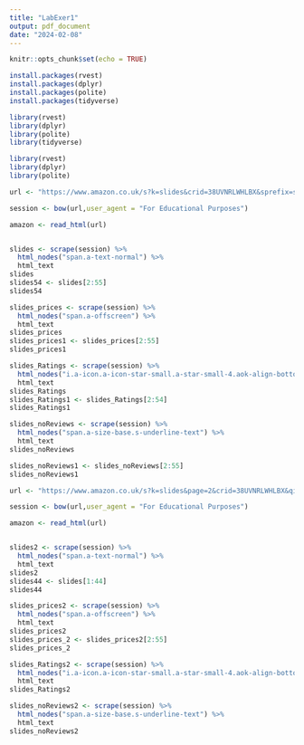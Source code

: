 ```yaml
---
title: "LabExer1"
output: pdf_document
date: "2024-02-08"
---
```


```r
knitr::opts_chunk$set(echo = TRUE)
```

```r
install.packages(rvest)
install.packages(dplyr)
install.packages(polite)
install.packages(tidyverse)

library(rvest)
library(dplyr)
library(polite)
library(tidyverse)

```

```r
library(rvest)
library(dplyr)
library(polite)

url <- "https://www.amazon.co.uk/s?k=slides&crid=38UVNRLWHLBX&sprefix=slid%2Caps%2C500&ref=nb_sb_noss_2"

session <- bow(url,user_agent = "For Educational Purposes")

amazon <- read_html(url)


slides <- scrape(session) %>%
  html_nodes("span.a-text-normal") %>%
  html_text
slides
slides54 <- slides[2:55]
slides54

slides_prices <- scrape(session) %>%
  html_nodes("span.a-offscreen") %>%
  html_text
slides_prices
slides_prices1 <- slides_prices[2:55]
slides_prices1

slides_Ratings <- scrape(session) %>%
  html_nodes("i.a-icon.a-icon-star-small.a-star-small-4.aok-align-bottom") %>%
  html_text
slides_Ratings
slides_Ratings1 <- slides_Ratings[2:54]
slides_Ratings1

slides_noReviews <- scrape(session) %>%
  html_nodes("span.a-size-base.s-underline-text") %>%
  html_text
slides_noReviews

slides_noReviews1 <- slides_noReviews[2:55]
slides_noReviews1

url <- "https://www.amazon.co.uk/s?k=slides&page=2&crid=38UVNRLWHLBX&qid=1707354108&sprefix=slid%2Caps%2C500&ref=sr_pg_1"

session <- bow(url,user_agent = "For Educational Purposes")

amazon <- read_html(url)


slides2 <- scrape(session) %>%
  html_nodes("span.a-text-normal") %>%
  html_text
slides2
slides44 <- slides[1:44]
slides44

slides_prices2 <- scrape(session) %>%
  html_nodes("span.a-offscreen") %>%
  html_text
slides_prices2
slides_prices_2 <- slides_prices2[2:55]
slides_prices_2

slides_Ratings2 <- scrape(session) %>%
  html_nodes("i.a-icon.a-icon-star-small.a-star-small-4.aok-align-bottom") %>%
  html_text
slides_Ratings2

slides_noReviews2 <- scrape(session) %>%
  html_nodes("span.a-size-base.s-underline-text") %>%
  html_text
slides_noReviews2
```

